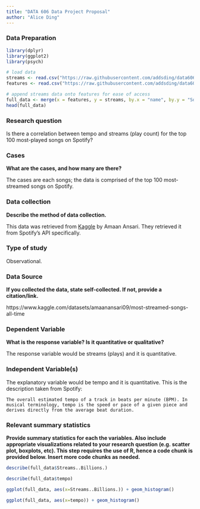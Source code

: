 ```yaml
---
title: "DATA 606 Data Project Proposal"
author: "Alice Ding"
---
```


### Data Preparation

```r
library(dplyr)
library(ggplot2)
library(psych)

# load data
streams <- read.csv("https://raw.githubusercontent.com/addsding/data606/main/project/Streams.csv")
features <- read.csv("https://raw.githubusercontent.com/addsding/data606/main/project/Features.csv")

# append streams data onto features for ease of access
full_data <- merge(x = features, y = streams, by.x = "name", by.y = "Song")
head(full_data)
```


### Research question 

Is there a correlation between tempo and streams (play count) for the top 100 most-played songs on Spotify?

### Cases 

**What are the cases, and how many are there?**

The cases are each songs; the data is comprised of the top 100 most-streamed songs on Spotify.

### Data collection 

**Describe the method of data collection.**

This data was retrieved from [Kaggle](https://www.kaggle.com/datasets/amaanansari09/most-streamed-songs-all-time) by Amaan Ansari. They retrieved it from Spotify's API specifically.

### Type of study 

Observational.



### Data Source 

**If you collected the data, state self-collected. If not, provide a citation/link.**

https://www.kaggle.com/datasets/amaanansari09/most-streamed-songs-all-time

### Dependent Variable

**What is the response variable? Is it quantitative or qualitative?**

The response variable would be streams (plays) and it is quantitative. 

### Independent Variable(s)

The explanatory variable would be tempo and it is quantitative. This is the description taken from Spotify:

```The overall estimated tempo of a track in beats per minute (BPM). In musical terminology, tempo is the speed or pace of a given piece and derives directly from the average beat duration.```


### Relevant summary statistics 

**Provide summary statistics for each the variables. Also include appropriate visualizations related to your research question (e.g. scatter plot, boxplots, etc). This step requires the use of R, hence a code chunk is provided below. Insert more code chunks as needed.**

```r
describe(full_data$Streams..Billions.)
```


```r
describe(full_data$tempo)
```
```r
ggplot(full_data, aes(x=Streams..Billions.)) + geom_histogram()
```

```r
ggplot(full_data, aes(x=tempo)) + geom_histogram()
```